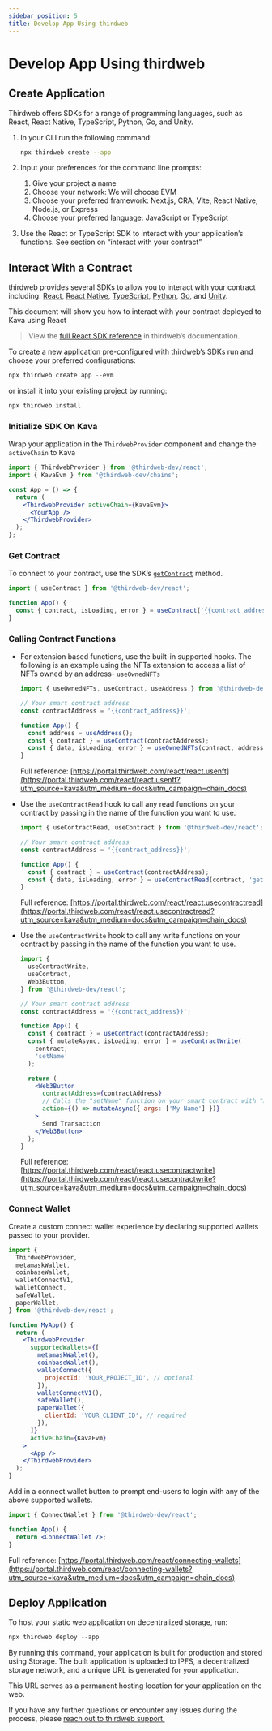 ```yaml
---
sidebar_position: 5
title: Develop App Using thirdweb
---
```


# Develop App Using thirdweb

## Create Application

Thirdweb offers SDKs for a range of programming languages, such as React, React Native, TypeScript, Python, Go, and Unity.

1. In your CLI run the following command:

   ```bash
   npx thirdweb create --app
   ```

2. Input your preferences for the command line prompts:
   1. Give your project a name
   2. Choose your network: We will choose EVM
   3. Choose your preferred framework: Next.js, CRA, Vite, React Native, Node.js, or Express
   4. Choose your preferred language: JavaScript or TypeScript
3. Use the React or TypeScript SDK to interact with your application’s functions. See section on “interact with your contract”

## Interact With a Contract

thirdweb provides several SDKs to allow you to interact with your contract including: [React](https://portal.thirdweb.com/react?utm_source=kava&utm_medium=docs&utm_campaign=chain_docs), [React Native](https://portal.thirdweb.com/react-native?utm_source=kava&utm_medium=docs&utm_campaign=chain_docs), [TypeScript](https://portal.thirdweb.com/typescript?utm_source=kava&utm_medium=docs&utm_campaign=chain_docs), [Python](https://portal.thirdweb.com/python?utm_source=kava&utm_medium=docs&utm_campaign=chain_docs), [Go](https://portal.thirdweb.com/go?utm_source=kava&utm_medium=docs&utm_campaign=chain_docs), and [Unity](https://portal.thirdweb.com/unity?utm_source=kava&utm_medium=docs&utm_campaign=chain_docs).

This document will show you how to interact with your contract deployed to Kava using React

> View the [full React SDK reference](https://portal.thirdweb.com/react?utm_source=kava&utm_medium=docs&utm_campaign=chain_docs) in thirdweb’s documentation.

To create a new application pre-configured with thirdweb’s SDKs run and choose your preferred configurations:

```jsx
npx thirdweb create app --evm
```

or install it into your existing project by running:

```jsx
npx thirdweb install
```

### Initialize SDK On Kava

Wrap your application in the `ThirdwebProvider` component and change the `activeChain` to Kava

```jsx
import { ThirdwebProvider } from '@thirdweb-dev/react';
import { KavaEvm } from '@thirdweb-dev/chains';

const App = () => {
  return (
    <ThirdwebProvider activeChain={KavaEvm}>
      <YourApp />
    </ThirdwebProvider>
  );
};
```

### Get Contract

To connect to your contract, use the SDK’s [`getContract`](https://portal.thirdweb.com/typescript/sdk.thirdwebsdk.getcontract?utm_source=kava&utm_medium=docs&utm_campaign=chain_docs) method.

```jsx
import { useContract } from '@thirdweb-dev/react';

function App() {
  const { contract, isLoading, error } = useContract('{{contract_address}}');
}
```

### Calling Contract Functions

- For extension based functions, use the built-in supported hooks. The following is an example using the NFTs extension to access a list of NFTs owned by an address- `useOwnedNFTs`

  ```jsx
  import { useOwnedNFTs, useContract, useAddress } from '@thirdweb-dev/react';

  // Your smart contract address
  const contractAddress = '{{contract_address}}';

  function App() {
    const address = useAddress();
    const { contract } = useContract(contractAddress);
    const { data, isLoading, error } = useOwnedNFTs(contract, address);
  }
  ```

  Full reference: [https://portal.thirdweb.com/react/react.usenft](https://portal.thirdweb.com/react/react.usenft?utm_source=kava&utm_medium=docs&utm_campaign=chain_docs)

- Use the `useContractRead` hook to call any read functions on your contract by passing in the name of the function you want to use.

  ```jsx
  import { useContractRead, useContract } from '@thirdweb-dev/react';

  // Your smart contract address
  const contractAddress = '{{contract_address}}';

  function App() {
    const { contract } = useContract(contractAddress);
    const { data, isLoading, error } = useContractRead(contract, 'getName');
  }
  ```

  Full reference: [https://portal.thirdweb.com/react/react.usecontractread](https://portal.thirdweb.com/react/react.usecontractread?utm_source=kava&utm_medium=docs&utm_campaign=chain_docs)

- Use the `useContractWrite` hook to call any write functions on your contract by passing in the name of the function you want to use.

  ```jsx
  import {
    useContractWrite,
    useContract,
    Web3Button,
  } from '@thirdweb-dev/react';

  // Your smart contract address
  const contractAddress = '{{contract_address}}';

  function App() {
    const { contract } = useContract(contractAddress);
    const { mutateAsync, isLoading, error } = useContractWrite(
      contract,
      'setName'
    );

    return (
      <Web3Button
        contractAddress={contractAddress}
        // Calls the "setName" function on your smart contract with "My Name" as the first argument
        action={() => mutateAsync({ args: ['My Name'] })}
      >
        Send Transaction
      </Web3Button>
    );
  }
  ```

  Full reference: [https://portal.thirdweb.com/react/react.usecontractwrite](https://portal.thirdweb.com/react/react.usecontractwrite?utm_source=kava&utm_medium=docs&utm_campaign=chain_docs)

### Connect Wallet

Create a custom connect wallet experience by declaring supported wallets passed to your provider.

```jsx
import {
  ThirdwebProvider,
  metamaskWallet,
  coinbaseWallet,
  walletConnectV1,
  walletConnect,
  safeWallet,
  paperWallet,
} from '@thirdweb-dev/react';

function MyApp() {
  return (
    <ThirdwebProvider
      supportedWallets={[
        metamaskWallet(),
        coinbaseWallet(),
        walletConnect({
          projectId: 'YOUR_PROJECT_ID', // optional
        }),
        walletConnectV1(),
        safeWallet(),
        paperWallet({
          clientId: 'YOUR_CLIENT_ID', // required
        }),
      ]}
      activeChain={KavaEvm}
    >
      <App />
    </ThirdwebProvider>
  );
}
```

Add in a connect wallet button to prompt end-users to login with any of the above supported wallets.

```jsx
import { ConnectWallet } from '@thirdweb-dev/react';

function App() {
  return <ConnectWallet />;
}
```

Full reference: [https://portal.thirdweb.com/react/connecting-wallets](https://portal.thirdweb.com/react/connecting-wallets?utm_source=kava&utm_medium=docs&utm_campaign=chain_docs)

## Deploy Application

To host your static web application on decentralized storage, run:

```jsx
npx thirdweb deploy --app
```

By running this command, your application is built for production and stored using Storage. The built application is uploaded to IPFS, a decentralized storage network, and a unique URL is generated for your application.

This URL serves as a permanent hosting location for your application on the web.

If you have any further questions or encounter any issues during the process, please [reach out to thirdweb support.](https://support.thirdweb.com?utm_source=kava&utm_medium=docs&utm_campaign=chain_docs)
